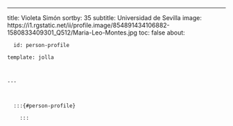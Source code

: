 ---
title: Violeta Simón
sortby: 35
subtitle: Universidad de Sevilla
image: https://i1.rgstatic.net/ii/profile.image/854891434106882-1580833409301_Q512/Maria-Leo-Montes.jpg
toc: false
about:

      id: person-profile

    template: jolla

    

    ---

      

      :::{#person-profile}

        :::

